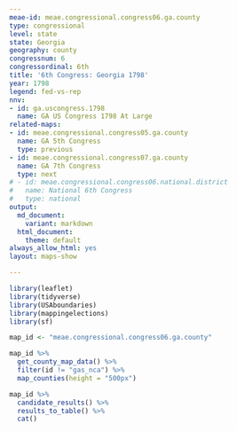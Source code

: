 ```yaml
---
meae-id: meae.congressional.congress06.ga.county
type: congressional
level: state
state: Georgia
geography: county
congressnum: 6
congressordinal: 6th
title: '6th Congress: Georgia 1798'
year: 1798
legend: fed-vs-rep
nnv:
- id: ga.uscongress.1798
  name: GA US Congress 1798 At Large
related-maps:
- id: meae.congressional.congress05.ga.county
  name: GA 5th Congress
  type: previous
- id: meae.congressional.congress07.ga.county
  name: GA 7th Congress
  type: next
# - id: meae.congressional.congress06.national.district
#   name: National 6th Congress
#   type: national
output:
  md_document:
    variant: markdown
  html_document:
    theme: default
always_allow_html: yes
layout: maps-show

---
```


```r
library(leaflet)
library(tidyverse)
library(USAboundaries)
library(mappingelections)
library(sf)

map_id <- "meae.congressional.congress06.ga.county"
```

<div class="map">

```r
map_id %>%
  get_county_map_data() %>%
  filter(id != "gas_nca") %>% 
  map_counties(height = "500px")
```

</div>

<div class="results-table">

```r
map_id %>%
  candidate_results() %>%
  results_to_table() %>%
  cat()
```

</div>
